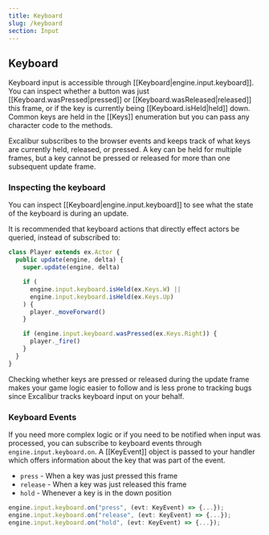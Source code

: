 ```yaml
---
title: Keyboard
slug: /keyboard
section: Input
---
```


## Keyboard

Keyboard input is accessible through [[Keyboard|engine.input.keyboard]]. You can inspect
whether a button was just [[Keyboard.wasPressed|pressed]] or [[Keyboard.wasReleased|released]] this frame, or
if the key is currently being [[Keyboard.isHeld|held]] down. Common keys are held in the [[Keys]]
enumeration but you can pass any character code to the methods.

Excalibur subscribes to the browser events and keeps track of
what keys are currently held, released, or pressed. A key can be held
for multiple frames, but a key cannot be pressed or released for more than one subsequent
update frame.

### Inspecting the keyboard

You can inspect [[Keyboard|engine.input.keyboard]] to see what the state of the keyboard
is during an update.

It is recommended that keyboard actions that directly effect actors be queried, instead of subscribed to:

```ts
class Player extends ex.Actor {
  public update(engine, delta) {
    super.update(engine, delta)

    if (
      engine.input.keyboard.isHeld(ex.Keys.W) ||
      engine.input.keyboard.isHeld(ex.Keys.Up)
    ) {
      player._moveForward()
    }

    if (engine.input.keyboard.wasPressed(ex.Keys.Right)) {
      player._fire()
    }
  }
}
```

Checking whether keys are pressed or released during the update frame makes your game logic easier to follow and is less prone to tracking bugs since Excalibur tracks keyboard input on your behalf.

### Keyboard Events

If you need more complex logic or if you need to be notified when input was processed, you can subscribe to keyboard events through `engine.input.keyboard.on`. A [[KeyEvent]] object is
passed to your handler which offers information about the key that was part of the event.

- `press` - When a key was just pressed this frame
- `release` - When a key was just released this frame
- `hold` - Whenever a key is in the down position

```ts
engine.input.keyboard.on("press", (evt: KeyEvent) => {...});
engine.input.keyboard.on("release", (evt: KeyEvent) => {...});
engine.input.keyboard.on("hold", (evt: KeyEvent) => {...});
```
